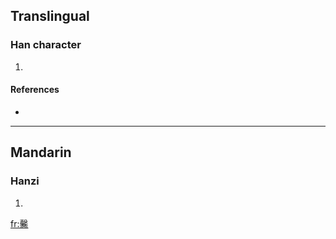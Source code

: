 ==Translingual==

===Han character===
{{Han char|rn=79|rad=殳|as=19|sn=23|four=4722<sub>7</sub>|canj=土水竹大月 (GEHKB)}}

# {{defn|Han|sort=殳19}}

====References====
* {{Han ref|kx=0588.170|dkj=16711|dj=0980.220|hdz=32168.120|uh=6BCA|ud=27594|bh=F7E3|bd=63459}}

----

==Mandarin==

===Hanzi===
{{cmn-hanzi|pin=[[xiāo]] ([[xiao1]])|wg=hsiao<sup>1</sup>}}

# {{defn|Mandarin}}

[[fr:毊]]